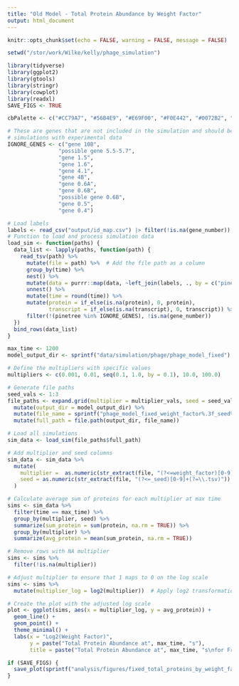 ```yaml
---
title: "Old Model - Total Protein Abundance by Weight Factor"
output: html_document
---
```


```r
knitr::opts_chunk$set(echo = FALSE, warning = FALSE, message = FALSE)

setwd("/stor/work/Wilke/kelly/phage_simulation")

library(tidyverse)
library(ggplot2)
library(gtools)
library(stringr)
library(cowplot)
library(readxl)
SAVE_FIGS <- TRUE

cbPalette <- c("#CC79A7", "#56B4E9", "#E69F00", "#F0E442", "#0072B2", "#D55E00", "#009E73", "#999999")

# These are genes that are not included in the simulation and should be removed before comparing
# simulations with experimental data
IGNORE_GENES <- c("gene 10B",
                "possible gene 5.5-5.7",
                "gene 1.5",
                "gene 1.6",
                "gene 4.1",
                "gene 4B",
                "gene 0.6A",
                "gene 0.6B",
                "possible gene 0.6B",
                "gene 0.5",
                "gene 0.4")
```

```r
# Load labels
labels <- read_csv("output/id_map.csv") |> filter(!is.na(gene_number))
# Function to load and process simulation data
load_sim <- function(paths) {
  data_list <- lapply(paths, function(path) {
    read_tsv(path) %>%
      mutate(file = path) %>%  # Add the file path as a column
      group_by(time) %>%
      nest() %>%
      mutate(data = purrr::map(data, ~left_join(labels, ., by = c("pinetree" = "species")))) %>%
      unnest() %>%
      mutate(time = round(time)) %>%
      mutate(protein = if_else(is.na(protein), 0, protein),
             transcript = if_else(is.na(transcript), 0, transcript)) %>%
      filter(!(pinetree %in% IGNORE_GENES), !is.na(gene_number))
  })
  bind_rows(data_list)
}
```

```r
max_time <- 1200
model_output_dir <- sprintf("data/simulation/phage/phage_model_fixed")

# Define the multipliers with specific values
multipliers <- c(0.001, 0.01, seq(0.1, 1.0, by = 0.1), 10.0, 100.0)

# Generate file paths
seed_vals <- 1:3
file_paths <- expand.grid(multiplier = multiplier_vals, seed = seed_vals) %>%
  mutate(output_dir = model_output_dir) %>%
  mutate(file_name = sprintf("phage_model_fixed_weight_factor%.3f_seed%d.tsv", multiplier, seed)) %>%
  mutate(full_path = file.path(output_dir, file_name))

# Load all simulations
sim_data <- load_sim(file_paths$full_path)

# Add multiplier and seed columns
sim_data <- sim_data %>%
  mutate(
    multiplier =  as.numeric(str_extract(file, "(?<=weight_factor)[0-9]{1,3}\\.[0-9]+(?=_seed)")),
    seed = as.numeric(str_extract(file, "(?<=_seed)[0-9]+(?=\\.tsv)"))
  )

# Calculate average sum of proteins for each multiplier at max time
sims <- sim_data %>%
  filter(time == max_time) %>%
  group_by(multiplier, seed) %>%
  summarize(sum_protein = sum(protein, na.rm = TRUE)) %>%
  group_by(multiplier) %>%
  summarize(avg_protein = mean(sum_protein, na.rm = TRUE))

# Remove rows with NA multiplier
sims <- sims %>%
  filter(!is.na(multiplier))

# Adjust multiplier to ensure that 1 maps to 0 on the log scale
sims <- sims %>%
  mutate(multiplier_log = log2(multiplier))  # Apply log2 transformation directly to the multiplier

# Create the plot with the adjusted log scale
plot <- ggplot(sims, aes(x = multiplier_log, y = avg_protein)) +
  geom_line() +
  geom_point() +
  theme_minimal() +
  labs(x = "Log2(Weight Factor)", 
       y = paste("Total Protein Abundance at", max_time, "s"), 
       title = paste("Total Protein Abundance at", max_time, "s\nfor Fractions of Optimal Codons   [ Using the Old Model ]"))

if (SAVE_FIGS) {
  save_plot(sprintf("analysis/figures/fixed_total_proteins_by_weight_factor_%ds.pdf", max_time), plot, base_width = 6, base_height = 6)
}
```